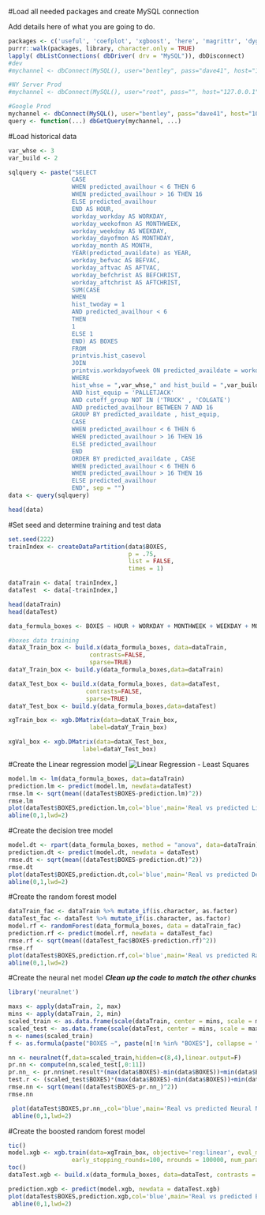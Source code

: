 #Load all needed packages and create MySQL connection

Add details here of what you are going to do.
\newpage



```r

packages <- c('useful', 'coefplot', 'xgboost', 'here', 'magrittr', 'dygraphs', 'dplyr', 'RMySQL', 'caret', 'purrr', 'randomForest', 'rpart', 'neuralnet', 'tictoc')
purrr::walk(packages, library, character.only = TRUE)
lapply( dbListConnections( dbDriver( drv = "MySQL")), dbDisconnect)
#dev
#mychannel <- dbConnect(MySQL(), user="bentley", pass="dave41", host="127.0.0.1")

#NY Server Prod
#mychannel <- dbConnect(MySQL(), user="root", pass="", host="127.0.0.1")

#Google Prod
mychannel <- dbConnect(MySQL(), user="bentley", pass="dave41", host="104.154.153.225")
query <- function(...) dbGetQuery(mychannel, ...)

```


#Load historical data

```r
var_whse <- 3
var_build <- 2

sqlquery <- paste("SELECT 
                  CASE
                  WHEN predicted_availhour < 6 THEN 6
                  WHEN predicted_availhour > 16 THEN 16
                  ELSE predicted_availhour
                  END AS HOUR,
                  workday_workday AS WORKDAY,
                  workday_weekofmon AS MONTHWEEK,
                  workday_weekday AS WEEKDAY,
                  workday_dayofmon AS MONTHDAY,
                  workday_month AS MONTH,
                  YEAR(predicted_availdate) as YEAR,
                  workday_befvac AS BEFVAC,
                  workday_aftvac AS AFTVAC,
                  workday_befchrist AS BEFCHRIST,
                  workday_aftchrist AS AFTCHRIST,
                  SUM(CASE
                  WHEN
                  hist_twoday = 1
                  AND predicted_availhour < 6
                  THEN
                  1
                  ELSE 1
                  END) AS BOXES
                  FROM
                  printvis.hist_casevol
                  JOIN
                  printvis.workdayofweek ON predicted_availdate = workday_date
                  WHERE 
                  hist_whse = ",var_whse," and hist_build = ",var_build," 
                  AND hist_equip = 'PALLETJACK'
                  AND cutoff_group NOT IN ('TRUCK' , 'COLGATE')
                  AND predicted_availhour BETWEEN 7 AND 16
                  GROUP BY predicted_availdate , hist_equip, 
                  CASE
                  WHEN predicted_availhour < 6 THEN 6
                  WHEN predicted_availhour > 16 THEN 16
                  ELSE predicted_availhour
                  END
                  ORDER BY predicted_availdate , CASE
                  WHEN predicted_availhour < 6 THEN 6
                  WHEN predicted_availhour > 16 THEN 16
                  ELSE predicted_availhour
                  END", sep = "")
data <- query(sqlquery)

head(data)

```


#Set seed and determine training and test data

```r

set.seed(222)
trainIndex <- createDataPartition(data$BOXES, 
                                  p = .75, 
                                  list = FALSE, 
                                  times = 1)

dataTrain <- data[ trainIndex,]
dataTest  <- data[-trainIndex,]

head(dataTrain)
head(dataTest)

data_formula_boxes <- BOXES ~ HOUR + WORKDAY + MONTHWEEK + WEEKDAY + MONTHDAY + MONTH + YEAR + BEFVAC + AFTVAC + BEFCHRIST + AFTCHRIST

#boxes data training
dataX_Train_box <- build.x(data_formula_boxes, data=dataTrain,
                       contrasts=FALSE,
                       sparse=TRUE)
dataY_Train_box <- build.y(data_formula_boxes,data=dataTrain) 

dataX_Test_box <- build.x(data_formula_boxes, data=dataTest,
                      contrasts=FALSE,
                      sparse=TRUE)
dataY_Test_box <- build.y(data_formula_boxes,data=dataTest)

xgTrain_box <- xgb.DMatrix(data=dataX_Train_box,
                       label=dataY_Train_box)

xgVal_box <- xgb.DMatrix(data=dataX_Test_box,
                     label=dataY_Test_box)
```

#Create the Linear regression model
![Linear Regression - Least Squares](regression.png)

```r
model.lm <- lm(data_formula_boxes, data=dataTrain)
prediction.lm <- predict(model.lm, newdata=dataTest)
rmse.lm <- sqrt(mean((dataTest$BOXES-prediction.lm)^2))
rmse.lm
plot(dataTest$BOXES,prediction.lm,col='blue',main='Real vs predicted Linear Regression',pch=18, cex=0.7)
abline(0,1,lwd=2)

```


#Create the decision tree model

```r

model.dt <- rpart(data_formula_boxes, method = "anova", data=dataTrain)
prediction.dt <- predict(model.dt, newdata = dataTest)
rmse.dt <- sqrt(mean((dataTest$BOXES-prediction.dt)^2))
rmse.dt
plot(dataTest$BOXES,prediction.dt,col='blue',main='Real vs predicted Decision Tree',pch=18, cex=0.7)
abline(0,1,lwd=2)


```


#Create the random forest model
```r

dataTrain_fac <- dataTrain %>% mutate_if(is.character, as.factor)
dataTest_fac <- dataTest %>% mutate_if(is.character, as.factor)
model.rf <- randomForest(data_formula_boxes, data = dataTrain_fac)
prediction.rf <- predict(model.rf, newdata = dataTest_fac)
rmse.rf <- sqrt(mean((dataTest_fac$BOXES-prediction.rf)^2))
rmse.rf
plot(dataTest$BOXES,prediction.rf,col='blue',main='Real vs predicted Random Forest',pch=18, cex=0.7)
abline(0,1,lwd=2)

```


#Create the neural net model  ***Clean up the code to match the other chunks***
```r
library('neuralnet')

maxs <- apply(dataTrain, 2, max)
mins <- apply(dataTrain, 2, min)
scaled_train <- as.data.frame(scale(dataTrain, center = mins, scale = maxs - mins))
scaled_test <- as.data.frame(scale(dataTest, center = mins, scale = maxs - mins))
n <- names(scaled_train)
f <- as.formula(paste("BOXES ~", paste(n[!n %in% "BOXES"], collapse = " + ")))

nn <- neuralnet(f,data=scaled_train,hidden=c(8,4),linear.output=F)
pr.nn <- compute(nn,scaled_test[,0:11])
pr.nn_ <- pr.nn$net.result*(max(data$BOXES)-min(data$BOXES))+min(data$BOXES)
test.r <- (scaled_test$BOXES)*(max(data$BOXES)-min(data$BOXES))+min(data$BOXES)
rmse.nn <- sqrt(mean((dataTest$BOXES-pr.nn_)^2))
rmse.nn

 plot(dataTest$BOXES,pr.nn_,col='blue',main='Real vs predicted Neural Net',pch=18, cex=0.7)
 abline(0,1,lwd=2)

```



#Create the boosted random forest model
```r
tic()
model.xgb <- xgb.train(data=xgTrain_box, objective='reg:linear', eval_metric='rmse', booster='gbtree', watchlist = list(train=xgTrain_box, validate=xgVal_box), 
                  early_stopping_rounds=100, nrounds = 100000, num_parallel_tree=20, print_every_n = 20, nthread=8,eta = .1, max_depth = 7)
toc()
dataTest.xgb <- build.x(data_formula_boxes, data=dataTest, contrasts = FALSE, sparse = TRUE)

prediction.xgb <- predict(model.xgb, newdata = dataTest.xgb)
plot(dataTest$BOXES,prediction.xgb,col='blue',main='Real vs predicted Boosted Forest',pch=18, cex=0.7)
 abline(0,1,lwd=2)

```




